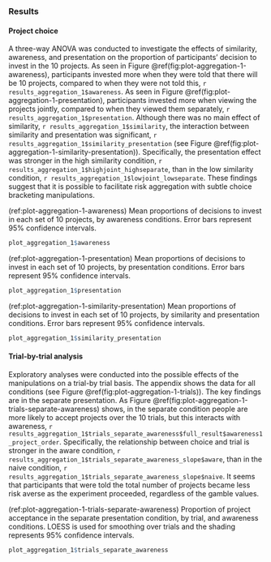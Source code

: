 ### Results {#results-aggregation-1}

#### Project choice

A three-way ANOVA was conducted to investigate the effects of similarity,
awareness, and presentation on the proportion of participants' decision to
invest in the 10 projects. As seen in
Figure \@ref(fig:plot-aggregation-1-awareness), participants invested more when
they were told that there will be 10 projects, compared to when they were not
told this, `r results_aggregation_1$awareness`. As seen in
Figure \@ref(fig:plot-aggregation-1-presentation), participants invested more
when viewing the projects jointly, compared to when they viewed them separately,
`r results_aggregation_1$presentation`. Although there was no main effect of
similarity, `r results_aggregation_1$similarity`, the interaction between
similarity and presentation was significant,
`r results_aggregation_1$similarity_presentation` (see
Figure \@ref(fig:plot-aggregation-1-similarity-presentation)). Specifically, the
presentation effect was stronger in the high similarity condition,
`r results_aggregation_1$highjoint_highseparate`, than in the low similarity
condition, `r results_aggregation_1$lowjoint_lowseparate`. These findings
suggest that it is possible to facilitate risk aggregation with subtle choice
bracketing manipulations.

(ref:plot-aggregation-1-awareness) Mean proportions of decisions to invest in each set of 10 projects, by awareness conditions. Error bars represent 95% confidence intervals.

```r
plot_aggregation_1$awareness
```

(ref:plot-aggregation-1-presentation) Mean proportions of decisions to invest in each set of 10 projects, by presentation conditions. Error bars represent 95% confidence intervals.

```r
plot_aggregation_1$presentation
```

(ref:plot-aggregation-1-similarity-presentation) Mean proportions of decisions to invest in each set of 10 projects, by similarity and presentation conditions. Error bars represent 95% confidence intervals.

```r
plot_aggregation_1$similarity_presentation
```

#### Trial-by-trial analysis

Exploratory analyses were conducted into the possible effects of the
manipulations on a trial-by trial basis. The appendix shows the data for all
conditions (see Figure \@ref(fig:plot-aggregation-1-trials)). The key findings
are in the separate presentation. As
Figure \@ref(fig:plot-aggregation-1-trials-separate-awareness) shows, in the
separate condition people are more likely to accept projects over the 10 trials,
but this interacts with awareness,
`r results_aggregation_1$trials_separate_awareness$full_result$awareness1_project_order`.
Specifically, the relationship between choice and trial is stronger in the aware
condition,
`r results_aggregation_1$trials_separate_awareness_slope$aware`, than in the
naive condition,
`r results_aggregation_1$trials_separate_awareness_slope$naive`. It seems that
participants that were told the total number of projects became less risk averse
as the experiment proceeded, regardless of the gamble values.

(ref:plot-aggregation-1-trials-separate-awareness) Proportion of project acceptance in the separate presentation condition, by trial, and awareness conditions. LOESS is used for smoothing over trials and the shading represents 95% confidence intervals.

```r
plot_aggregation_1$trials_separate_awareness
```
